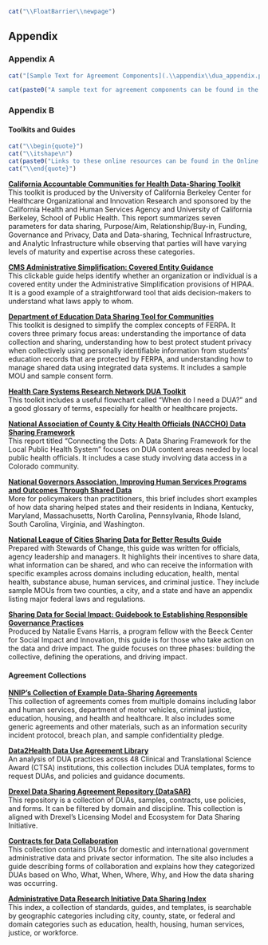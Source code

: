 ```r
cat("\\FloatBarrier\\newpage")
```

## Appendix {- #dua-appendix}

### Appendix A {-}

```r
cat("[Sample Text for Agreement Components](.\\appendix\\dua_appendix.pdf)")
```

```r
cat(paste0("A sample text for agreement components can be found in the Online Appendix at \\url{",config$base_url,"/",config$print_link,"/dua.html#appendix}."))
```

### Appendix B {-}

#### Toolkits and Guides {-}

```r
cat("\\begin{quote}")
cat("\\itshape\n")
cat(paste0("Links to these online resources can be found in the Online Appendix at \\url{",config$base_url,"/",config$print_link,"/dua.html#appendix}.\n"))
cat("\\end{quote}")
```


**[California Accountable Communities for Health Data-Sharing Toolkit](https://cachi.org/uploads/resources/ACH-Data-Sharing-Toolkit-December-2016.pdf)**  
This toolkit is produced by the University of California Berkeley Center for Healthcare Organizational and Innovation Research and sponsored by the California Health and Human Services Agency and University of California Berkeley, School of Public Health. This report summarizes seven parameters for data sharing, Purpose/Aim, Relationship/Buy-in, Funding, Governance and Privacy, Data and Data-sharing, Technical Infrastructure, and Analytic Infrastructure while observing that parties will have varying levels of maturity and expertise across these categories.

**[CMS Administrative Simplification: Covered Entity Guidance](https://www.cms.gov/Regulations-and-Guidance/Administrative-Simplification/HIPAA-ACA/Downloads/CoveredEntitiesChart20160617.pdf)**  
This clickable guide helps identify whether an organization or individual is a covered entity under the Administrative Simplification provisions of HIPAA. It is a good example of a straightforward tool that aids decision-makers to understand what laws apply to whom.

**[Department of Education Data Sharing Tool for Communities](https://www2.ed.gov/programs/promiseneighborhoods/datasharingtool.pdf)**  
This toolkit is designed to simplify the complex concepts of FERPA. It covers three primary focus areas: understanding the importance of data collection and sharing, understanding how to best protect student privacy when collectively using personally identifiable information from students’ education records that are protected by FERPA, and understanding how to manage shared data using integrated data systems. It includes a sample MOU and sample consent form.

**[Health Care Systems Research Network DUA Toolkit](http://www.hcsrn.org/asset/ce41ec1a-c071-4300-ac07-14cd653f234C/HCSRN_DUAToolkit.pdf)**  
This toolkit includes a useful flowchart called “When do I need a DUA?” and a good glossary of terms, especially for health or healthcare projects.

**[National Association of County & City Health Officials (NACCHO) Data Sharing Framework](https://www.naccho.org/uploads/downloadable-resources/Issue-Brief-Data-Sharing-Framework-NA592.pdf)**  
This report titled “Connecting the Dots: A Data Sharing Framework for the Local Public Health System” focuses on DUA content areas needed by local public health officials. It includes a case study involving data access in a Colorado community.

**[National Governors Association, Improving Human Services Programs and Outcomes Through Shared Data](http://natlgovassoc.wpengine.com/wp-content/uploads/2018/07/1609ImprovingHumanServicesSharedData.pdf)**  
More for policymakers than practitioners, this brief includes short examples of how data sharing helped states and their residents in Indiana, Kentucky, Maryland, Massachusetts, North Carolina, Pennsylvania, Rhode Island, South Carolina, Virginia, and Washington.

**[National League of Cities Sharing Data for Better Results Guide](https://www.nlc.org/sharing-data-for-better-results)**  
Prepared with Stewards of Change, this guide was written for officials, agency leadership and managers. It highlights their incentives to share data, what information can be shared, and who can receive the information with specific examples across domains including education, health, mental health, substance abuse, human services, and criminal justice. They include sample MOUs from two counties, a city, and a state and have an appendix listing major federal laws and regulations.

**[Sharing Data for Social Impact: Guidebook to Establishing Responsible Governance Practices](https://beeckcenter.georgetown.edu/wp-content/uploads/2020/01/Data-Sharing-Report.pdf)**  
Produced by Natalie Evans Harris, a program fellow with the Beeck Center for Social Impact and Innovation, this guide is for those who take action on the data and drive impact. The guide focuses on three phases: building the collective, defining the operations, and driving impact.

#### Agreement Collections {-}

**[NNIP's Collection of Example Data-Sharing Agreements](https://www.neighborhoodindicators.org/library/guides/nnip%E2%80%99s-collection-example-data-sharing-agreements)**  
This collection of agreements comes from multiple domains including labor and human services, department of motor vehicles, criminal justice, education, housing, and health and healthcare. It also includes some generic agreements and other materials, such as an information security incident protocol, breach plan, and sample confidentiality pledge.

**[Data2Health Data Use Agreement Library](https://github.com/data2health/governance-pathways/blob/master/library.md)**  
An analysis of DUA practices across 48 Clinical and Translational Science Award (CTSA) institutions, this collection includes DUA templates, forms to request DUAs, and policies and guidance documents.

**[Drexel Data Sharing Agreement Repository (DataSAR)](http://datasar.cci.drexel.edu/index.html)**  
This repository is a collection of DUAs, samples, contracts, use policies, and forms. It can be filtered by domain and discipline. This collection is aligned with Drexel’s Licensing Model and Ecosystem for Data Sharing Initiative.

**[Contracts for Data Collaboration](https://contractsfordatacollaboration.org/library/)**  
This collection contains DUAs for domestic and international government administrative data and private sector information. The site also includes a guide describing forms of collaboration and explains how they categorized DUAs based on Who, What, When, Where, Why, and How the data sharing was occurring.

**[Administrative Data Research Initiative Data Sharing Index](https://adri.georgetown.edu/)**  
This index, a collection of standards, guides, and templates, is searchable by geographic categories including city, county, state, or federal and domain categories such as education, health, housing, human services, justice, or workforce.


